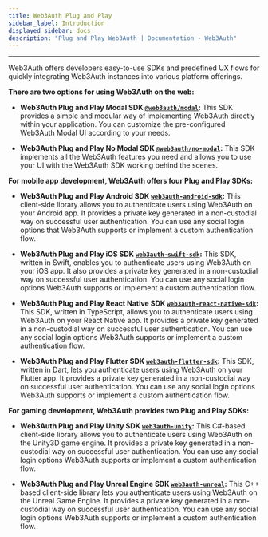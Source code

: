 ```yaml
---
title: Web3Auth Plug and Play
sidebar_label: Introduction
displayed_sidebar: docs
description: "Plug and Play Web3Auth | Documentation - Web3Auth"
---
```


---

Web3Auth offers developers easy-to-use SDKs and predefined UX flows for quickly integrating Web3Auth instances into various platform offerings.

**There are two options for using Web3Auth on the web:**

- **Web3Auth Plug and Play Modal SDK [`@web3auth/modal`](/sdk/web/modal/):** This SDK provides a simple and modular way of implementing Web3Auth
  directly within your application. You can customize the pre-configured Web3Auth Modal UI according to your needs.

- **Web3Auth Plug and Play No Modal SDK [`@web3auth/no-modal`](/sdk/web/no-modal):** This SDK implements all the Web3Auth features you need and allows
  you to use your UI with the Web3Auth SDK working behind the scenes.

**For mobile app development, Web3Auth offers four Plug and Play SDKs:**

- **Web3Auth Plug and Play Android SDK [`web3auth-android-sdk`](/sdk/android):** This client-side library allows you to authenticate users using
  Web3Auth on your Android app. It provides a private key generated in a non-custodial way on successful user authentication. You can use any social
  login options that Web3Auth supports or implement a custom authentication flow.

- **Web3Auth Plug and Play iOS SDK [`web3auth-swift-sdk`](/sdk/ios):** This SDK, written in Swift, enables you to authenticate users using Web3Auth on
  your iOS app. It also provides a private key generated in a non-custodial way on successful user authentication. You can use any social login
  options Web3Auth supports or implement a custom authentication flow.

- **Web3Auth Plug and Play React Native SDK [`web3auth-react-native-sdk`](/sdk/react-native):** This SDK, written in TypeScript, allows you to
  authenticate users using Web3Auth on your React Native app. It provides a private key generated in a non-custodial way on successful user
  authentication. You can use any social login options Web3Auth supports or implement a custom authentication flow.

- **Web3Auth Plug and Play Flutter SDK [`web3auth-flutter-sdk`](/sdk/flutter):** This SDK, written in Dart, lets you authenticate users using Web3Auth
  on your Flutter app. It provides a private key generated in a non-custodial way on successful user authentication. You can use any social login
  options Web3Auth supports or implement a custom authentication flow.

**For gaming development, Web3Auth provides two Plug and Play SDKs:**

- **Web3Auth Plug and Play Unity SDK [`web3auth-unity`](/sdk/unity):** This C#-based client-side library allows you to authenticate users using
  Web3Auth on the Unity3D game engine. It provides a private key generated in a non-custodial way on successful user authentication. You can use any
  social login options Web3Auth supports or implement a custom authentication flow.

- **Web3Auth Plug and Play Unreal Engine SDK [`web3auth-unreal`](/sdk/unreal):** This C++ based client-side library lets you authenticate users using
  Web3Auth on the Unreal Game Engine. It provides a private key generated in a non-custodial way on successful user authentication. You can use any
  social login options Web3Auth supports or implement a custom authentication flow.
